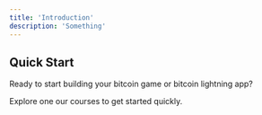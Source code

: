 ```yaml
---
title: 'Introduction'
description: 'Something'
---
```


## Quick Start

Ready to start building your bitcoin game or bitcoin lightning app? 

Explore one our courses to get started quickly.

<CardGroup cols={2}>
  <Card title="Node.js Quick Start" icon="node-js" color="#3C873A" href="/api-reference/charges/create"></Card>
  <Card title="Next.js Playground Starter" icon="node-js" color="#000000" href="/api-reference/charges/create"></Card>
  <Card title="Rust Quick Start" icon="rust" color="#AA2704" href="/api-reference/charges/create"></Card>
  <Card title="Go Quick Start" icon="golang" color="#00ADD8" href="/api-reference/charges/create"></Card>
  <Card title="C# Quick Start" icon="c" color="#00ADD8" href="/api-reference/charges/create"></Card>
  <Card title="HTTP REST Quick Start" icon="code" color="#9563FF" href="/api-reference/charges/create"></Card>
  <Card title="Nostr Relay Quick Start" icon="hashtag" color="#e942f5" href="/api-reference/charges/create"></Card>
  <Card title="Lightning Address Payouts" icon="bolt-lightning" color="#FCC01E" href="/api-reference/charges/create"></Card>
  <Card title="Add Bitcoin Rewards to your Game" icon="gamepad" color="#32d615" href="/api-reference/charges/create"></Card>
  <Card title="Accept Instant Bitcoin Payments" icon="bitcoin" color="#FF9900" href="/api-reference/charges/create"></Card>
</CardGroup>